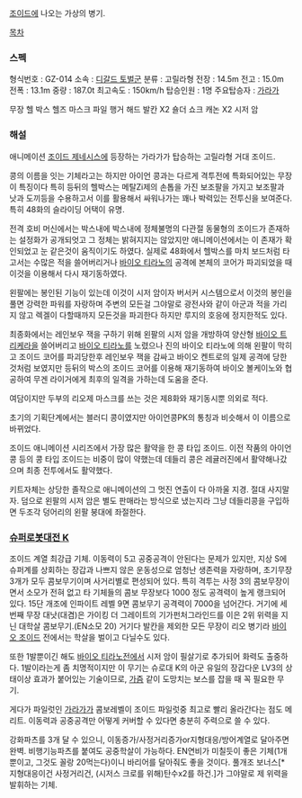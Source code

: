 [[조이드]]에 나오는 가상의 병기.

[[목차]]

=== 스펙 ===

형식번호 : GZ-014
소속 : [[디갈드 토벌군]]
분류 : 고릴라형
전장 : 14.5m
전고 : 15.0m
전폭 : 13.1m
중량 : 187.0t
최고속도 : 150km/h
탑승인원 : 1명
주요탑승자 : [[가라가]]

무장
헬 박스
헬즈 마스크
파일 행거
해드 발칸 X2
숄더 쇼크 캐논 X2
시저 암

=== 해설 ===
애니메이션 [[조이드 제네시스]]에 등장하는 가라가가 탑승하는 고릴라형 거대 조이드.

콩의 이름을 잇는 기체라고는 하지만 아이언 콩과는 다르게 격투전에 특화되어있는 무장이 특징이다 특히 등뒤의 헬박스는 메탈Zi제의 손톱을 가진 보조팔을 가지고 보조팔과 낫과 도끼등을 수용하고서 이를 활용해서 싸워나가는 꽤나 박력있는 전투신을 보여준다. 특히 48화의 슬라이딩 어택이 유명.

전격 호비 머신에서는 박스내에 박스내에 정체불명의 다관절 동물형의 조이드가 존재하는 설정화가 공개되엇고 그 정체는 밝혀지지는 않았지만 애니메이션에서는 이 존재가 확인되었고 눈 같은것이 움직이기도 하였다. 실제로 48화에서 헬박스를 마치 보드처럼 타고서는 수많은 적을 쓸어버리거나 [[바이오 티라노]]의 공격에 본체의 코어가 파괴되었을 때 이것을 이용해서 다시 재기동하였다.

왼팔에는 봉인된 기능이 있는데 이것이 시저 암이자 버서커 시스템으로서 이것의 봉인을 풀면 강력한 파워를 자랑하며 주변의 모든걸 그야말로 광전사와 같이 아군과 적을 가리지 않고 렉겔이 다할때까지 모든것을 파괴한다 하지만 루지의 호응에 정지한적도 있다.

최종화에서는 레인보우 잭을 구하기 위해 왼팔의 시저 암을 개방하여 양산형 [[바이오 트리케라]]을 쓸어버리고 [[바이오 티라노]]를 노렸으나 진의 바이오 티라노에 의해 왼팔이 막히고 조이드 코어를 파괴당한후 레인보우 잭을 감싸고 바이오 켄트로의 일제 공격에 당한 것처럼 보였지만 등뒤의 박스의 조이드 코어를 이용해 재기동하여 바이오 볼케이노와 협공하여 무겐 라이거에게 최후의 일격을 가하는데 도움을 준다.

여담이지만 두부의 리오제 마스크를 쓰는 것은 제8화와 재기동시뿐 의외로 적다.

초기의 기획단계에서는 블러디 콩이였지만 아이언콩PK의 통칭과 비슷해서 이 이름으로 바뀌었다.

조이드 애니메이션 시리즈에서 가장 많은 활약을 한 콩 타입 조이드. 이전 작품의 아이언 콩 등의 콩 타입 조이드는 비중이 많이 약했는데 데들리 콩은 레귤러진에서 활약해나갔으며 최종 전투에서도 활약했다.

키트자체는 상당한 졸작으로 애니메이션의 그 멋진 연출이 다 아까울 지경. 절대 사지말자. 덤으로 왼팔의 시저 암은 별도 판매라는 방식으로 냈는지라 그냥 데들리콩을 구입하면 두조각 덩어리의 왼팔 붕대에 좌절한다.

=== [[슈퍼로봇대전 K]] ===
조이드 계열 최강급 기체. 이동력이 5고 공중공격이 안된다는 문제가 있지만, 지상 S에 슈퍼계를 상회하는 장갑과 나쁘지 않은 운동성으로 엄청난 생존력을 자랑하며, 초기무장 3개가 모두 콤보무기이며 사거리별로 편성되어 있다. 특히 격투는 사정 3의 콤보무장이면서 소모가 전혀 없고 타 기체들의 콤보 무장보다 1000 정도 공격력이 높게 랭크되어 있다. 15단 개조에 인파이트 레벨 9면 콤보무기 공격력이 7000을 넘어간다. 거기에 세번째 무장 대낫(대겸)은 가이킹 더 그레이트의 기가펀처그라인드를 이은 2위 위력을 지닌 대학살 콤보무기.(EN소모 20) 거기다 발칸을 제외한 모든 무장이 리오 병기라 [[바이오 조이드]] 전에서는 학살을 벌이고 다닐수도 있다. 

또한 1발뿐이긴 해도 [[바이오 티라노]]전에서 시저 암이 필살기로 추가되어 화력도 출중하다. 1발이라는게 좀 치명적이지만 이 무기는 슈로대 K의 아군 유일의 장갑다운 LV3의 상태이상 효과가 붙어있는 기술이므로, [[가즘]] 같이 도망치는 보스를 잡을 때 꼭 필요한 무기.

게다가 파일럿인 [[가라가]]가 콤보레벨이 조이드 파일럿중 최고로 빨리 올라간다는 점도 메리트. 이동력과 공중공격만 어떻게 커버할 수 있다면 충분히 주력으로 쓸 수 있다.

강화파츠를 3개 달 수 있으니, 이동증가/사정거리증가or지형대응/방어계열로 달아주면 완벽. 비행기능파츠를 붙여도 공중학살이 가능하다. EN연비가 미칠듯이 좋은 기체(1개 뿐이고, 그것도 꼴랑 20먹는다)이니 바리어를 달아줘도 좋을 것이다. 풀개조 보너스[* 지형대응이건 사정거리건, (시저스 크로를 위해)탄수x2를 하건.]가 그야말로 제 위력을 발휘하는 기체.
